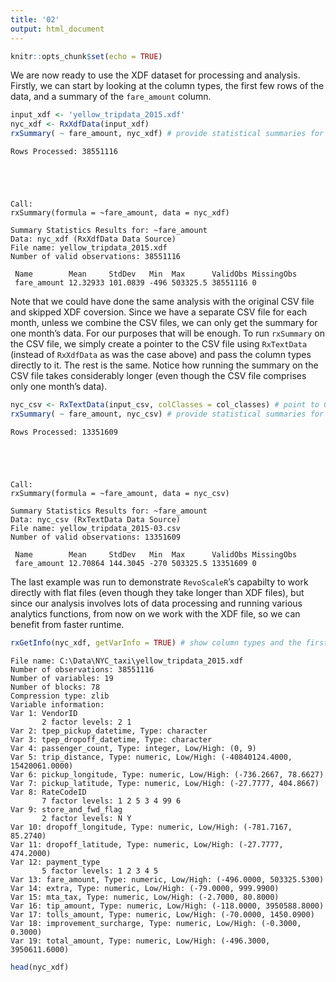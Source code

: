 ```yaml
---
title: '02'
output: html_document
---
```


```r
knitr::opts_chunk$set(echo = TRUE)
```


We are now ready to use the XDF dataset for processing and analysis.  Firstly, we can start by looking at the column types, the first few rows of the data, and a summary of the `fare_amount` column.


```r
input_xdf <- 'yellow_tripdata_2015.xdf'
nyc_xdf <- RxXdfData(input_xdf)
rxSummary( ~ fare_amount, nyc_xdf) # provide statistical summaries for fare amount
```

    Rows Processed: 38551116 
    




    Call:
    rxSummary(formula = ~fare_amount, data = nyc_xdf)
    
    Summary Statistics Results for: ~fare_amount
    Data: nyc_xdf (RxXdfData Data Source)
    File name: yellow_tripdata_2015.xdf
    Number of valid observations: 38551116 
     
     Name        Mean     StdDev   Min  Max      ValidObs MissingObs
     fare_amount 12.32933 101.0839 -496 503325.5 38551116 0         



Note that we could have done the same analysis with the original CSV file and skipped XDF coversion. Since we have a separate CSV file for each month, unless we combine the CSV files, we can only get the summary for one month's data.  For our purposes that will be enough.  To run `rxSummary` on the CSV file, we simply create a pointer to the CSV file using `RxTextData` (instead of `RxXdfData` as was the case above) and pass the column types directly to it.  The rest is the same.  Notice how running the summary on the CSV file takes considerably longer (even though the CSV file comprises only one month's data).


```r
nyc_csv <- RxTextData(input_csv, colClasses = col_classes) # point to CSV file and provide column info
rxSummary( ~ fare_amount, nyc_csv) # provide statistical summaries for fare amount
```

    Rows Processed: 13351609 
    




    Call:
    rxSummary(formula = ~fare_amount, data = nyc_csv)
    
    Summary Statistics Results for: ~fare_amount
    Data: nyc_csv (RxTextData Data Source)
    File name: yellow_tripdata_2015-03.csv
    Number of valid observations: 13351609 
     
     Name        Mean     StdDev   Min  Max      ValidObs MissingObs
     fare_amount 12.70864 144.3045 -270 503325.5 13351609 0         



The last example was run to demonstrate `RevoScaleR`'s capabilty to work directly with flat files (even though they take longer than XDF files), but since our analysis involves lots of data processing and running various analytics functions, from now on we work with the XDF file, so we can benefit from faster runtime.


```r
rxGetInfo(nyc_xdf, getVarInfo = TRUE) # show column types and the first 10 rows
```




    File name: C:\Data\NYC_taxi\yellow_tripdata_2015.xdf 
    Number of observations: 38551116 
    Number of variables: 19 
    Number of blocks: 78 
    Compression type: zlib 
    Variable information: 
    Var 1: VendorID
           2 factor levels: 2 1
    Var 2: tpep_pickup_datetime, Type: character
    Var 3: tpep_dropoff_datetime, Type: character
    Var 4: passenger_count, Type: integer, Low/High: (0, 9)
    Var 5: trip_distance, Type: numeric, Low/High: (-40840124.4000, 15420061.0000)
    Var 6: pickup_longitude, Type: numeric, Low/High: (-736.2667, 78.6627)
    Var 7: pickup_latitude, Type: numeric, Low/High: (-27.7777, 404.8667)
    Var 8: RateCodeID
           7 factor levels: 1 2 5 3 4 99 6
    Var 9: store_and_fwd_flag
           2 factor levels: N Y
    Var 10: dropoff_longitude, Type: numeric, Low/High: (-781.7167, 85.2740)
    Var 11: dropoff_latitude, Type: numeric, Low/High: (-27.7777, 474.2000)
    Var 12: payment_type
           5 factor levels: 1 2 3 4 5
    Var 13: fare_amount, Type: numeric, Low/High: (-496.0000, 503325.5300)
    Var 14: extra, Type: numeric, Low/High: (-79.0000, 999.9900)
    Var 15: mta_tax, Type: numeric, Low/High: (-2.7000, 80.8000)
    Var 16: tip_amount, Type: numeric, Low/High: (-118.0000, 3950588.8000)
    Var 17: tolls_amount, Type: numeric, Low/High: (-70.0000, 1450.0900)
    Var 18: improvement_surcharge, Type: numeric, Low/High: (-0.3000, 0.3000)
    Var 19: total_amount, Type: numeric, Low/High: (-496.3000, 3950611.6000)




```r
head(nyc_xdf)
```


